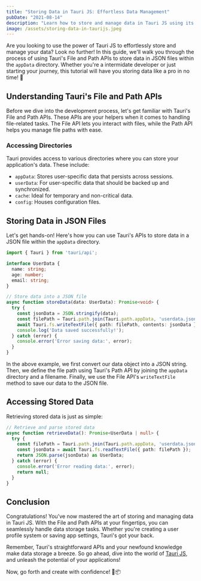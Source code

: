 ```yaml
---
title: "Storing Data in Tauri JS: Effortless Data Management"
pubDate: "2021-08-14"
description: "Learn how to store and manage data in Tauri JS using its File and Path APIs. Explore easy-to-follow steps with code examples to save data in JSON files within the appData directory"
image: /assets/storing-data-in-taurijs.jpeg
---
```



Are you looking to use the power of Tauri JS to effortlessly store and manage your data? Look no further! In this guide, we'll walk you through the process of using Tauri's File and Path APIs to store data in JSON files within the `appData` directory. Whether you're a intermidate developer or just starting your journey, this tutorial will have you storing data like a pro in no time! 🚀

## Understanding Tauri's File and Path APIs

Before we dive into the development process, let's get familiar with Tauri's File and Path APIs. These APIs are your helpers when it comes to handling file-related tasks. The File API lets you interact with files, while the Path API helps you manage file paths with ease.

### Accessing Directories

Tauri provides access to various directories where you can store your application's data. These include:
- `appData`: Stores user-specific data that persists across sessions.
- `userData`: For user-specific data that should be backed up and synchronized.
- `cache`: Ideal for temporary and non-critical data.
- `config`: Houses configuration files.

## Storing Data in JSON Files

Let's get hands-on! Here's how you can use Tauri's APIs to store data in a JSON file within the `appData` directory.

```typescript
import { Tauri } from 'tauri/api';

interface UserData {
  name: string;
  age: number;
  email: string;
}

// Store data into a JSON file
async function storeData(data: UserData): Promise<void> {
  try {
    const jsonData = JSON.stringify(data);
    const filePath = Tauri.path.join(Tauri.path.appData, 'userdata.json');
    await Tauri.fs.writeTextFile({ path: filePath, contents: jsonData });
    console.log('Data saved successfully!');
  } catch (error) {
    console.error('Error saving data:', error);
  }
}
```

<Ad/>

In the above example, we first convert our data object into a JSON string. Then, we define the file path using Tauri's Path API by joining the `appData` directory and a filename. Finally, we use the File API's `writeTextFile` method to save our data to the JSON file.

## Accessing Stored Data

Retrieving stored data is just as simple:

```typescript
// Retrieve and parse stored data
async function retrieveData(): Promise<UserData | null> {
  try {
    const filePath = Tauri.path.join(Tauri.path.appData, 'userdata.json');
    const jsonData = await Tauri.fs.readTextFile({ path: filePath });
    return JSON.parse(jsonData) as UserData;
  } catch (error) {
    console.error('Error reading data:', error);
    return null;
  }
}
```

## Conclusion

Congratulations! You've now mastered the art of storing and managing data in Tauri JS. With the File and Path APIs at your fingertips, you can seamlessly handle data storage tasks. Whether you're creating a user profile system or saving app settings, Tauri's got your back.

Remember, Tauri's straightforward APIs and your newfound knowledge make data storage a breeze. So go ahead, dive into the world of [Tauri JS](https://tauri.app/v1/api/js/fs/), and unleash the potential of your applications!

Now, go forth and create with confidence! 🎉📦
